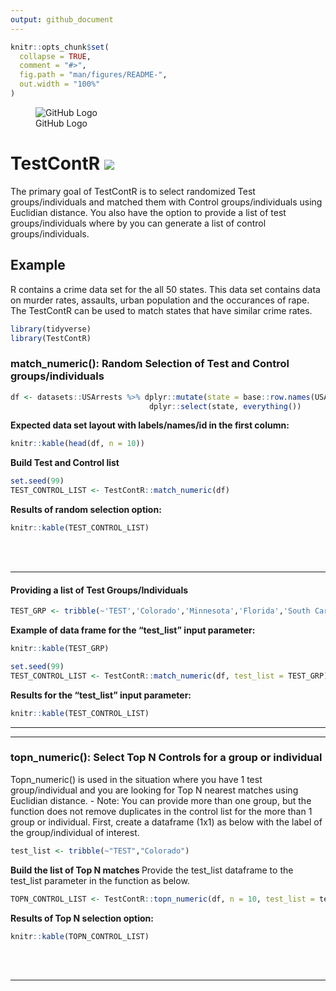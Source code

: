 ```yaml
---
output: github_document
---
```


<!-- README.md is generated from README.Rmd. Please edit that file -->

```r
knitr::opts_chunk$set(
  collapse = TRUE,
  comment = "#>",
  fig.path = "man/figures/README-",
  out.width = "100%"
)
```

![GitHub Logo](inst/logo/TestContR_150w.png)

# TestContR ![](https://travis-ci.org/Fredo-XVII/TestContR.svg?branch=master)

The primary goal of TestContR is to select randomized Test groups/individuals and matched them with Control groups/individuals using Euclidian distance. You also have the option to provide a list of test groups/individuals where by you can generate a list of control groups/individuals.


## Example

R contains a crime data set for the all 50 states.  This data set contains data on murder rates, assaults, urban 
population and the occurances of rape.  The TestContR can be used to match states that have similar crime rates.

```r
library(tidyverse)
library(TestContR)
```

### match_numeric(): Random Selection of Test and Control groups/individuals
```r
df <- datasets::USArrests %>% dplyr::mutate(state = base::row.names(USArrests)) %>%
                               dplyr::select(state, everything())
```

**Expected data set layout with labels/names/id in the first column:**
```r
knitr::kable(head(df, n = 10))
```

**Build Test and Control list**
```r
set.seed(99)
TEST_CONTROL_LIST <- TestContR::match_numeric(df)
```

**Results of random selection option:**
```r
knitr::kable(TEST_CONTROL_LIST)
```
<br></br>

---

#### Providing a list of Test Groups/Individuals
```r
TEST_GRP <- tribble(~'TEST','Colorado','Minnesota','Florida','South Carolina')

```

**Example of data frame for the "test_list" input parameter:**
```r
knitr::kable(TEST_GRP)
```


```r
set.seed(99)
TEST_CONTROL_LIST <- TestContR::match_numeric(df, test_list = TEST_GRP)
```

**Results for the "test_list" input parameter:**
```r
knitr::kable(TEST_CONTROL_LIST)
```

***
***

### topn_numeric(): Select Top N Controls for a group or individual
Topn_numeric() is used in the situation where you have 1 test group/individual and you are looking for Top N nearest matches using Euclidian distance. 
  - Note: You can provide more than one group, but the function does not remove duplicates in the control list for the more than 1 group or individual.
First, create a dataframe (1x1) as below with the label of the group/individual of interest.
```r
test_list <- tribble(~"TEST","Colorado")
```

**Build the list of Top N matches **
Provide the test_list dataframe to the test_list parameter in the function as below.
```r
TOPN_CONTROL_LIST <- TestContR::topn_numeric(df, n = 10, test_list = test_list)
```

**Results of Top N selection option:**
```r
knitr::kable(TOPN_CONTROL_LIST)
```
<br></br>

***






